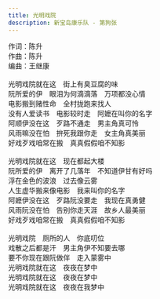 ```yaml
---
title: 光明戏院
description: 新宝岛康乐队 - 第狗张
---
```


作词：陈升<br />作曲：陈升<br />编曲：王继康<br /><br />光明戏院就在这　街上有臭豆腐的味<br />阮所爱的伊　眼泪为何滴滴落　万项都没心情<br />电影搬到赌性命　全村拢跑来找人<br />没有人爱读书　电影较时走　阿嬷在叫你的名字<br />阿顺伊没在这　歹路不通走　男主角真可怜<br />风雨嘛没在怕　拚死我跟你走　女主角真美丽<br />好戏歹戏咱常在搬　真真假假咱不知影<br /><br />光明戏院就在这　现在都起大楼<br />阮所爱的伊　离开了几落年　不知道伊甘有好吗<br />浮在金色的波浪　过去像云雾<br />人生虚华搬来像电影　我来叫你的名字<br />阿嬷伊没在这　歹路阮没要走　我现在真勇健<br />风雨阮没在怕　告别你走天涯　故乡人最美丽<br />好戏歹戏咱常在搬　真真假假咱不知影<br /><br />光明戏院　厕所的人　你底叨位<br />戏散之后都是汗　男主角伊不知要去哪<br />要不你现在跟阮做伴　走入蒙雾中<br />光明戏院就在这　夜夜在梦中<br />光明戏院就在这　夜夜在梦中<br />光明戏院就在这　夜夜在我梦中